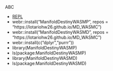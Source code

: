 



ABC

- [REPL](https://webr.r-wasm.org/latest/)
- webr::install("ManifoldDestinyWASMP", repos = "https://lotariohw26.github.io/MD_WASMC")
- webr::install("ManifoldDestinyWASMD", repos = "https://lotariohw26.github.io/MD_WASMC")
- webr::install(c("dplyr","purrr"))
- library(ManifoldDestinyWASMP)
- ls(package:ManifoldDestinyWASMP)
- library(ManifoldDestinyWASMD)
- ls(package:ManifoldDestinyWASMD)
